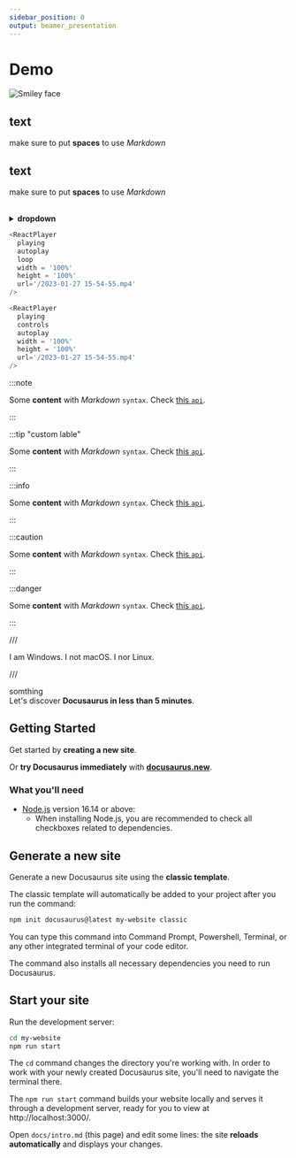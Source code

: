 ```yaml
---
sidebar_position: 0
output: beamer_presentation
---
```


# Demo


<p><img src="/img/docusaurus.png" alt="Smiley face" className="floatme"/>

 ## text
  make sure to put **spaces** to use _Markdown_
  
</p>

 ## text
  make sure to put **spaces** to use _Markdown_ 
    
    


<br/>


<details>
  <summary><b>dropdown</b></summary>

## text
  make sure to put **spaces** to use _Markdown_

 <ReactPlayer playing controls autoplay width = '100%' height = '100%' url='/2023-01-20 14-08-08.mp4'  />

  _Markdown_ **hello** leave a line before and after video  


  g

|First Image|Second Image|
|:-:|:-:|
|![First Image](/img/docusaurus.png)|text|

</details>



<ReactPlayer 
  playing 
  autoplay 
  loop 
  width = '100%' 
  height = '100%' 
  url='/2023-01-27 15-54-55.mp4' 
/>

```js title="docusaurus.config.js"
<ReactPlayer 
  playing 
  autoplay 
  loop 
  width = '100%' 
  height = '100%' 
  url='/2023-01-27 15-54-55.mp4' 
/>
```
```js
<ReactPlayer 
  playing 
  controls
  autoplay 
  width = '100%' 
  height = '100%' 
  url='/2023-01-27 15-54-55.mp4' 
/>
```
:::note

Some **content** with _Markdown_ `syntax`. Check [this `api`](#).

:::

:::tip "custom lable"

Some **content** with _Markdown_ `syntax`. Check [this `api`](#).

:::

:::info

Some **content** with _Markdown_ `syntax`. Check [this `api`](#).

:::

:::caution

Some **content** with _Markdown_ `syntax`. Check [this `api`](#).

:::

:::danger

Some **content** with _Markdown_ `syntax`. Check [this `api`](#).

:::

///  


<Tabs groupId="operating-systems">

  <TabItem value="win" label="Windows">
    I am Windows.
  </TabItem>
  <TabItem value="mac" label="macOS">
    I not macOS.
  </TabItem>
  <TabItem value="linux" label="Linux">
    I nor Linux.
  </TabItem>

</Tabs>

///  

somthing  
Let's discover **Docusaurus in less than 5 minutes**.

## Getting Started

Get started by **creating a new site**.

Or **try Docusaurus immediately** with **[docusaurus.new](https://docusaurus.new)**.

### What you'll need

- [Node.js](https://nodejs.org/en/download/) version 16.14 or above:
  - When installing Node.js, you are recommended to check all checkboxes related to dependencies.

## Generate a new site

Generate a new Docusaurus site using the **classic template**.

The classic template will automatically be added to your project after you run the command:

```bash
npm init docusaurus@latest my-website classic
```

You can type this command into Command Prompt, Powershell, Terminal, or any other integrated terminal of your code editor.

The command also installs all necessary dependencies you need to run Docusaurus.

## Start your site

Run the development server:

```bash
cd my-website
npm run start
```

The `cd` command changes the directory you're working with. In order to work with your newly created Docusaurus site, you'll need to navigate the terminal there.

The `npm run start` command builds your website locally and serves it through a development server, ready for you to view at http://localhost:3000/.

Open `docs/intro.md` (this page) and edit some lines: the site **reloads automatically** and displays your changes.
